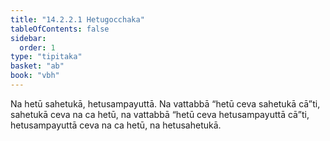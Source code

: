 ```yaml
---
title: "14.2.2.1 Hetugocchaka"
tableOfContents: false
sidebar:
  order: 1
type: "tipitaka"
basket: "ab"
book: "vbh"
---
```



<DynamicBreadcrumb />

<Division number="717" book="vbh">

<Paragraph number="2110" book="vbh">
Na hetū sahetukā, hetusampayuttā. Na vattabbā “hetū ceva sahetukā cā”ti, sahetukā ceva na ca hetū, na vattabbā “hetū ceva hetusampayuttā cā”ti, hetusampayuttā ceva na ca hetū, na hetusahetukā.
</Paragraph>
</Division>